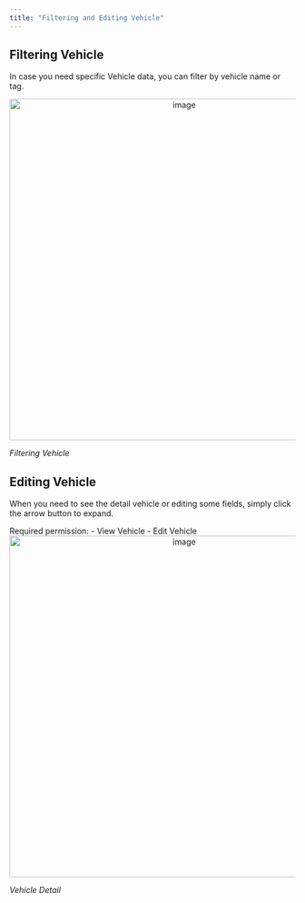 ```yaml
---
title: "Filtering and Editing Vehicle"
---
```



## Filtering Vehicle

In case you need specific Vehicle data, you can filter by vehicle name or tag.

<div align="center">
  <img src="https://t3837933.p.clickup-attachments.com/t3837933/0fec57bd-ca94-45f8-a908-13f7127634dd/image.png" alt="image" width="600" />
</div>
<p><em>Filtering Vehicle</em></p>

## Editing Vehicle

When you need to see the detail vehicle or editing some fields, simply click the arrow button to expand.

<Note>
Required permission:
- View Vehicle
- Edit Vehicle
</Note>

<div align="center">
  <img src="https://t3837933.p.clickup-attachments.com/t3837933/5ede47c2-1137-43fb-9a1e-7a047b6b1766/image.png" alt="image" width="600" />
</div>
<p><em>Vehicle Detail</em></p>
